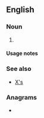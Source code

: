 {{also|xs|Xs|XS|X's}}
==English==

===Noun===
{{head|en|noun plural form}}

# {{plural of|x|lang=en}}

====Usage notes====
{{U:en:plurals of letters}}

===See also===
* [[X's]]

===Anagrams===
* {{anagrams|en|SX|Sx}}